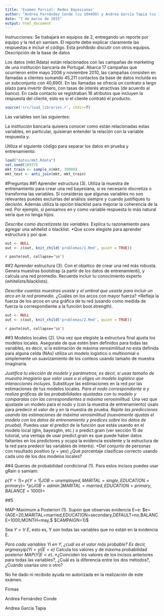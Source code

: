 ```yaml
---
title: 'Examen Parcial: Redes Bayesianas'
author: "Andrea Fernández Conde (cu 104499) y Andrea García Tapia (cu 104050)"
date: "7 de marzo de 2015"
output: html_document
---
```


Instrucciones: Se trabajará en equipos de 2, entregando un reporte por equipo y
la red en samiam. El reporte debe explicar claramente las respuestas e incluir
el código. Esta prohibido discutir con otros equipos.
Descripción de la base de datos

Los datos (mkt.Rdata) están relacionados con las campañas de marketing de una 
institución bancaria de Portugal. Abarca 17 campañas que ocurrieron entre mayo 
2008 y noviembre 2010, las campañas consisten en llamadas a clientes sumando 
45,211 contactos (la base de datos incluída es un subconjunto con 40,690). En 
las llamadas se ofrecía un contrato a largo plazo para invertir dinero, con 
tasas de interés atractivas (de acuerdo al banco). En cada contacto se 
registraban 16 atributos que incluyen la respuesta del cliente, esto es si el
cliente contrató el producto.

```r
source('src/load_libraries.r', chdir=T)
```


Las variables son las siguientes:


La institución bancaria quisiera conocer como están relacionadas estas variables,
en particular, quisieran entender la relación con la variable respuesta y.

Utiliza el siguiente código para separar los datos en prueba y entrenamiento:
```r
load("datos/mkt.Rdata")
set.seed(18937)
mkt_train <- sample_n(mkt, 30000)
mkt_test <- anti_join(mkt, mkt_train)
```

#Preguntas
##1
Aprender estructura (3). Utiliza la muestra de entrenamiento para crear una red 
bayesiana, si es necesario discretiza o transforma las variables. Si consideras 
que algunas variables no son relevantes puedes excluirlas del análisis siempre y 
cuando justifiques tu decisión. Además utiliza la opción blacklist para mejorar 
la coherencia de la red. Por ejemplo, si pensamos en y como variable respuesta 
lo más natural sería que no tenga hijos.

*Describe como dscretizaste las variables.
*Explica tu razonamiento para agregar una whitelist o blacklist.
*Que score elegiste para aprender estructura y por que.

```r
out <- NULL
out <- c(out, knit_child('problemas/1.Rmd', quiet = TRUE))
```
`r paste(out, collapse='\n')`

##2
Aprender estructura (3). Con el objetico de crear una red más robusta. Genera
muestras bootstrap (a partir de los datos de entrenamienti), y calcula una red
promedio. Recuerda incluir tu conocimiento experto (whitelists/blacklists).

*Describe cuantas muestras usaste y el umbral que usaste para incluir un arco en
la red promedio.
*¿Cuáles on los arcos con mayor fuerza?
*Refleja la fuerza de los arcos en una gráfica de tu red (usando como medida de
fuerza la correspondiente a la función boot.strength).

```r
out <- NULL
out <- c(out, knit_child('problemas/2.Rmd', quiet = TRUE))
```
`r paste(out, collapse='\n')`

##3
Modelos locales (2). Una vez que elegiste la estructura final ajusta los modelos 
locales. Asegurate de que estén bien definidos para todas las variables, es 
decir, si la estimación de máxima verosimilitud no esta definida para alguna
celda (NAs) utiliza un modelo logístico o multinomial o simplemente un 
suavizamiento de los conteos usando tamaño de muestra imaginaria.

*Justifica tu elección de modelo y parámetros, es decir, si usas tamaño de 
muestra imagiario que valor usas o si eliges un modelo logístico que 
interacciones incluyes.
*Substituye las estimaciones en la red por las estimaciones de tus modelos 
locales.
*Para el nodo correspondiente a y realiza gráficas de las probabilidades 
ajustadas con tu modelo y comparalas con las correspondientes a máxima 
verosimilitud.
*Una vez que ajustaste un modelo para el nodo y (con la muestra de entrenamiento)
úsalo para predecir el valor de y en la muestra de prueba.
*Repite las predicciones usando las estimaciones de máxima verosimilitud 
(nuevamente ajustas el modelo con los datos de entrenamiento y predices sobre 
los datos de prueba).
*Puedes usar el predict de la función que estás usando en el modelo local (glm, 
bayesglm, etc.) o predict.grain (ver sección 15 de tutorial, una ventaja de usar 
predict.grain es que puede haber datos faltantes en los predictores y ocupa la 
evidencia existente y la estructura de la red para predecir las variables de 
interés).
*Del conjunto de personas con resultado positivo (y = yes) ¿Qué porcentaje 
clasificas correcto usando cada uno de los dos modelos locales?

##4
Queries de probabilidad condicional (1). Para estos incisos puedes usar gRain o
samiam:

*$p(Y=1) =$
*$p(Y=1|JOB=unemployed, MARITAL=single, EDUCATION=primary) =$
*$p(JOB=admin.|MARITAL=married, EDUCATION=primary, BALANCE=1000) =$


##5

MAP-Maximum a Posteriori (1). Supón que observas evidencia E=e:
$e={AGE=20,MARITAL=married,EDUCATION=secondary,DEFAULT=no,BALANCE=1000,MONTH=may,$
$CAMPAIGN=1}$

Sea $Y=V\ E$, esto es, Y son todas las variables que no están en la evidencia E.

*Para cada variables Yi en Y, ¿cuál es el valor más probable? Es decir,
    $argmaxyip(Yi=yi|E=e)$
*Calcula los valores y de máxima probabilidad posterior $MAP(Y|E=e)$.
*¿Coinciden los valores de los incisos anteriores para todas las variables?, 
¿Cuál es la diferencia entre los dos métodos?, ¿Cuándo usarías uno u otro? 







No he dado ni recibido ayuda no autorizada en la realización de este exámen.



Firmas

Andrea Fernández Conde 

Andrea García Tapia
